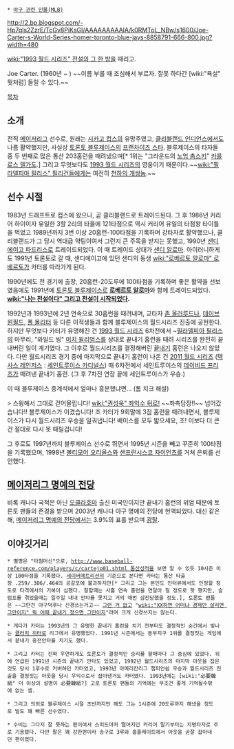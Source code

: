  * [[야구 관련 인물(MLB)]]

http://2.bp.blogspot.com/-Hp7qls2ZzrE/TcGv8PiKsGI/AAAAAAAAAIA/k0RMToL_NBw/s1600/Joe-Carter-s-World-Series-homer-toronto-blue-jays-8858791-666-800.jpg?width=480

{{{#!html
<iframe src='http://wapc.mlb.com/shared/video/embed/embed.html?content_id=19791981&width=600&height=360&property=mlb' width='600' height='360' frameborder='0'>Your browser does not support iframes.</iframe>
}}}

[[wiki:"1993 월드 시리즈" 전설의 그 한 방]]을 때리고.

Joe Carter. (1960년 ~ )
~~이름 부를 때 조심해서 부르자. 잘못 하다간 [wiki:"욕설" 뭣처럼] 들릴 수 있다.~~

[[목차]]
== 소개 ==
전직 [[메이저리그]] 선수로, 원래는 [[시카고 컵스]]의 유망주였고, [[클리블랜드 인디언스]]에서도 나름 활약했지만, 사실상 [[토론토 블루제이스]]의 [[프랜차이즈 스타]]. 블루제이스의 타자들 중 두 번째로 많은 통산 203홈런을 때려냈으며[* 1위는 "그라운드의 [[노엄 촘스키]]" [[카를로스 델가도]].] 그리고 무엇보다도 [[1993 월드 시리즈]]의 영웅이기 때문이다.~~[[wiki:"필라델피아 필리스" 필리건]]들에게는 여전히 [[천하의 개쌍놈]].~~

== 선수 시절 ==
1983년 드래프트로 컵스에 왔으나, 곧 클리블랜드로 트레이드된다. 그 후 1986년 커리어 하이이자 유일한 3할 2리의 타율에 121타점으로 역시 커리어 유일의 타점왕 타이틀을 먹었고 1989년까지 3번 이상 20홈런-100타점을 기록하며 강타자로 활약했으나, 클리블랜드가 그 당시 역대급 약팀이여서 그런지 큰 주목을 받지는 못했고, 1990년 [[샌디에이고 파드리스]]로 트레이드되었다. 이 때 트레이드 상대가 [[샌디 알로마]]. 아이러니하게도 1991년 토론토로 갈 때, 샌디에이고에 있던 샌디의 동생 [[wiki:"로베르토 알로마" 로베르토]]가 카터를 따라가게 된다. 

1990년에도 전 경기에 출장, 20홈런-20도루에 100타점을 기록하며 좋은 활약을 선보였음에도 1991년에 [[토론토 블루제이스]]로 '''[[로베르토 알로마]]'''와 함께 트레이드되었다. '''[[wiki:"나는 전설이다" 그리고 전설이 시작되었다]].'''

1992년과 1993년에 2년 연속으로 30홈런을 때려내며, 교타자 [[존 올러루드]]나, [[데이브 윈필드]], [[폴 몰리터]] 등 다른 이적생들과 함께 블루제이스의 월드시리즈 진출에 공헌한다. 하지만 무엇보다 카터가 유명해진 건 [[1993 월드 시리즈]] 6차전에서 ~[[필라델피아 필리스]]의 마무리, "와일드 씽" [[미치 윌리엄스]]를 상대로 끝내기 홈런을 때려 시리즈를 완전히 끝내버린 일이 계기였다. 그 이후로 월드시리즈를 결정해버린 [[끝내기]] 홈런은 나오지 않았다. 다만 월드시리즈 경기 중에 마지막으로 끝내기 홈런이 나온 건 [[2011 월드 시리즈]] ([[텍사스 레인저스]] : [[세인트루이스 카디널스]]) 때 6차전에서 세인트루이스의 [[데이비드 프리즈]]가 때려낸 끝내기 홈런. (그 후 7차전 연장 끝에 세인트루이스가 우승.)

이 때 블루제이스 중계석에서 얼마나 흥분했냐면... (톰 치크 해설)

> 스윙해서 그대로 걷어올립니다! [[wiki:"권성욱" 좌익수 뒤로!]] ~~좌측담장!!~~ 넘어갔습니다!! 블루제이스가 이겼습니다! 조 카터가 9회말에 3점 홈런을 때려내면서, 블루제이스가 다시 월드시리즈 우승을 일궈냅니다! 베이스를 모두 밟으세요, 조! 이보다 더 큰 건 절대로 다시 못 때릴겁니다!

그 후로도 1997년까지 블루제이스 선수로 뛰면서 1995년 시즌을 빼고 꾸준히 100타점을 기록했으며, 1998년 [[볼티모어 오리올스]]와 [[샌프란시스코 자이언츠]]를 거쳐 은퇴를 선언했다.

== [[메이저리그 명예의 전당]] ==
비록 캐나다 국적은 아닌 [[오클라호마]] 출신 미국인이지만 끝내기 홈런의 위엄 때문에 토론토 팬들의 존경을 받으며 2003년 캐나다 야구 명예의 전당에 헌액되었다. 대신 같은 해, [[메이저리그 명예의 전당]]에서는 3.9%의 표를 받으며 [[광탈]]. 

== 이야깃거리 ==
 * 별명은 "타점머신"으로, [[http://www.baseball-reference.com/players/c/cartejo01.shtml 통산성적]]을 보면 알 수 있듯 10시즌 이상 100타점을 기록했다. [[세이버메트리션]]의 기준으로 본다면 카터는 통산 타출장 .259/.306/.464의 공갈포에 불과하지만[* 그리고 그는 본인도 인터뷰에서도 인정할 정도로 타격에서의 기복이 심했다. 잘할때는 사흘 연속 홈런을 연달아 칠 정도로 핫 했지만, 슬럼프를 겪었을때는 일주일 내내 안타를 못치고 거의 매번 삼진당했을 정도.], 토론토 팬들은 ~~그딴건 야구덕후나 신경쓰는거고~~ [[그런 거 없고]] "[[wiki:"XX하면 어떠냐 경제만 살리면 그만이지" 뭐 어때 끝내기 쳤으면 그만이지]]"라며 크게 신경쓰지는 않는다.

 * 게다가 카터는 1993년의 그 유명한 끝내기 홈런을 치기 전부터도 결정적인 순간에서 빛나는 [[클러치 히터]]로 리그에서 유명했었다. 1991년 시즌에서는 동부지구 1위를 결정짓는 게임에서 끝내기 중전안타를 치기도 했다. 

 * 그리고 카터는 진짜 우연하게도 토론토가 결정적인 승리를 할때마다 그 중심에 있었다. 위에 언급된 1991년 시즌의 끝내기 안타도 있었고, 1992년 월드시리즈의 마지막 아웃을 잡은것도 당시 1루수로 커버하던 카터였고, 1993년 아메리칸리그 챔피언쉽 우승과 월드시리즈 진출을 결정짓는 아웃을 당시 우익수로서 잡아낸거도 카터였다. 1993년에는 [wiki:"必要韓紙" 더 이상의 설명이 必要韓紙?] 고로 토론토 팬들의 기억에는 무조건 좋게 기억될수밖에 없는 셈.

 * 그리고 의외로 블루제이스 시절 초반까지만 해도 그는 1시즌에 20도루까지 해냈을 정도로 발도 꽤 빠른 선수였다.

 * 수비는 그다지 잘 못하는 편이여서 스피드마저 떨어지던 커리어 말기부터는 지명타자로 주로 기용됐다. 다만 팔은 꽤 강한편이라 송구로 3루와 홈플레이트에서 아웃을 곧잘 잡아내던 편이였다. 
